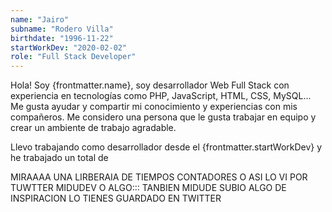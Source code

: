 ```yaml
---
name: "Jairo"
subname: "Rodero Villa"
birthdate: "1996-11-22"
startWorkDev: "2020-02-02"
role: "Full Stack Developer"
---
```




Hola! Soy {frontmatter.name}, soy desarrollador Web Full Stack con experiencia en tecnologías como PHP, JavaScript, HTML, CSS, MySQL... Me gusta ayudar y compartir mi conocimiento y experiencias con mis compañeros. Me considero una persona que le gusta trabajar en equipo y crear un ambiente de trabajo agradable.

Llevo trabajando como desarrollador desde el {frontmatter.startWorkDev} y he trabajado un total de 
<WorkedHours date="2023-01-01T00:00:00Z" type="seconds"/>
<WorkedHours date="2026-03-26T00:20:10Z" type="seconds"/>


MIRAAAA UNA LIRBERAIA DE TIEMPOS CONTADORES O ASI LO VI POR TUWTTER MIDUDEV O ALGO::: TANBIEN MIDUDE SUBIO ALGO DE INSPIRACION LO TIENES GUARDADO EN TWITTER